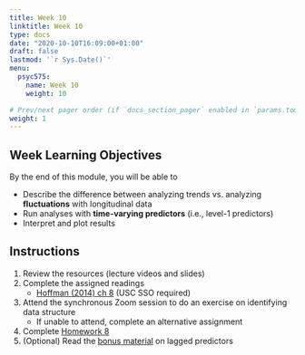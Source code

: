 ```yaml
---
title: Week 10
linktitle: Week 10
type: docs
date: "2020-10-10T16:09:00+01:00"
draft: false
lastmod: '`r Sys.Date()`'
menu:
  psyc575:
    name: Week 10
    weight: 10

# Prev/next pager order (if `docs_section_pager` enabled in `params.toml`)
weight: 1
---
```


## Week Learning Objectives

By the end of this module, you will be able to 

- Describe the difference between analyzing trends vs. analyzing **fluctuations** with longitudinal data
- Run analyses with **time-varying predictors** (i.e., level-1 predictors)
- Interpret and plot results

## Instructions

1. Review the resources (lecture videos and slides)
2. Complete the assigned readings
    * [Hoffman (2014) ch 8](https://www-taylorfrancis-com.libproxy1.usc.edu/books/9781315744094/chapters/10.4324/9781315744094-17) (USC SSO required)
3. Attend the synchronous Zoom session to do an exercise on identifying data structure
    * If unable to attend, complete an alternative assignment
4. Complete [Homework 8](../homework-8)
5. (Optional) Read the [bonus material](#) on lagged predictors
